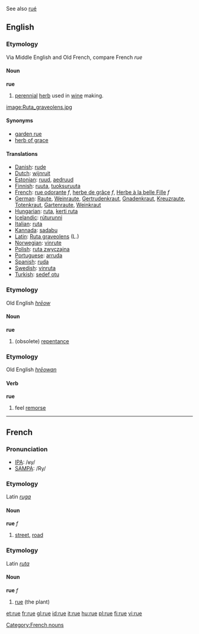 {{rfc}}
See also [[rué]]
==English==
===Etymology===
Via Middle English and Old French, compare French ''rue''
====Noun====
'''rue'''

# [[perennial]] [[herb]] used in [[wine]] making.

[[image:Ruta_graveolens.jpg]]

====Synonyms====
*[[garden rue]]
*[[herb of grace]]

====Translations====
*[[Danish]]: [[rude]]
*[[Dutch]]: [[wijnruit]]
*[[Estonian]]: [[ruud]], [[aedruud]]
*[[Finnish]]: [[ruuta]], [[tuoksuruuta]]
*[[French]]: [[rue odorante]] ''f'', [[herbe de grâce]] ''f'', [[Herbe à la belle Fille]] ''f''
*[[German]]: [[Raute]], [[Weinraute]], [[Gertrudenkraut]], [[Gnadenkraut]], [[Kreuzraute]], [[Totenkraut]], [[Gartenraute]], [[Weinkraut]]
*[[Hungarian]]: [[ruta]], [[kerti ruta]]
*[[Icelandic]]: [[rúturunni]]
*[[Italian]]: [[ruta]]
*[[Kannada]]: [[sadabu]]
*[[Latin]]: [[Ruta graveolens]] (L.)
*[[Norwegian]]: [[vinrute]]
*[[Polish]]: [[ruta zwyczajna]]
*[[Portuguese]]: [[arruda]]
*[[Spanish]]: [[ruda]]
*[[Swedish]]: [[vinruta]]
*[[Turkish]]: [[sedef otu]]

===Etymology===
Old English ''[[hrēow]]''
====Noun====
'''rue'''

# (obsolete) [[repentance]]

===Etymology===
Old English ''[[hrēowan]]''
====Verb====
'''rue'''

# feel [[remorse]]

----

==French==

===Pronunciation===
*[[w:IPA|IPA]]: /ʁy/
*[[w:SAMPA|SAMPA]]: /Ry/

===Etymology===
Latin ''[[ruga]]''
====Noun====
'''rue''' ''f''

# [[street]], [[road]]

===Etymology===
Latin ''[[ruta]]''
====Noun====
'''rue''' ''f''

# [[rue]] (the plant)

[[Category:French nouns]]

[[et:rue]]
[[fr:rue]]
[[gl:rue]]
[[id:rue]]
[[it:rue]]
[[hu:rue]]
[[pl:rue]]
[[fi:rue]]
[[vi:rue]]